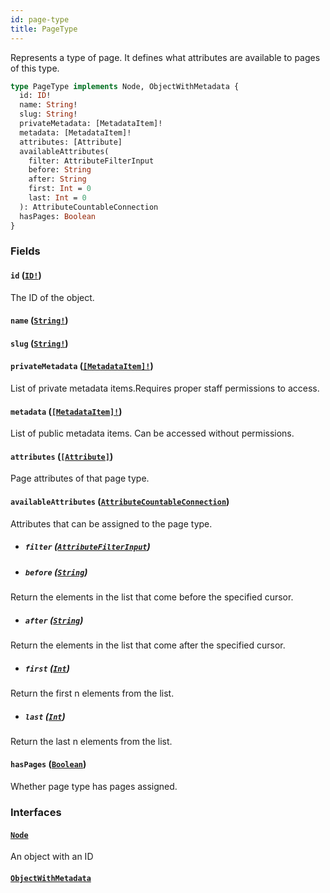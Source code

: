 ```yaml
---
id: page-type
title: PageType
---
```


Represents a type of page. It defines what attributes are available to pages of this type.

```graphql
type PageType implements Node, ObjectWithMetadata {
  id: ID!
  name: String!
  slug: String!
  privateMetadata: [MetadataItem]!
  metadata: [MetadataItem]!
  attributes: [Attribute]
  availableAttributes(
    filter: AttributeFilterInput
    before: String
    after: String
    first: Int = 0
    last: Int = 0
  ): AttributeCountableConnection
  hasPages: Boolean
}
```

### Fields

#### `id` ([`ID!`](/api-reference/scalars/id.mdx))

The ID of the object.

#### `name` ([`String!`](/api-reference/scalars/string.mdx))

#### `slug` ([`String!`](/api-reference/scalars/string.mdx))

#### `privateMetadata` ([`[MetadataItem]!`](/api-reference/objects/metadata-item.mdx))

List of private metadata items.Requires proper staff permissions to access.

#### `metadata` ([`[MetadataItem]!`](/api-reference/objects/metadata-item.mdx))

List of public metadata items. Can be accessed without permissions.

#### `attributes` ([`[Attribute]`](/api-reference/objects/attribute.mdx))

Page attributes of that page type.

#### `availableAttributes` ([`AttributeCountableConnection`](/api-reference/objects/attribute-countable-connection.mdx))

Attributes that can be assigned to the page type.

- ##### `filter` ([`AttributeFilterInput`](/api-reference/inputs/attribute-filter-input.mdx))

- ##### `before` ([`String`](/api-reference/scalars/string.mdx))

Return the elements in the list that come before the specified cursor.

- ##### `after` ([`String`](/api-reference/scalars/string.mdx))

Return the elements in the list that come after the specified cursor.

- ##### `first` ([`Int`](/api-reference/scalars/int.mdx))

Return the first n elements from the list.

- ##### `last` ([`Int`](/api-reference/scalars/int.mdx))

Return the last n elements from the list.

#### `hasPages` ([`Boolean`](/api-reference/scalars/boolean.mdx))

Whether page type has pages assigned.

### Interfaces

#### [`Node`](/api-reference/interfaces/node.mdx)

An object with an ID

#### [`ObjectWithMetadata`](/api-reference/interfaces/object-with-metadata.mdx)
